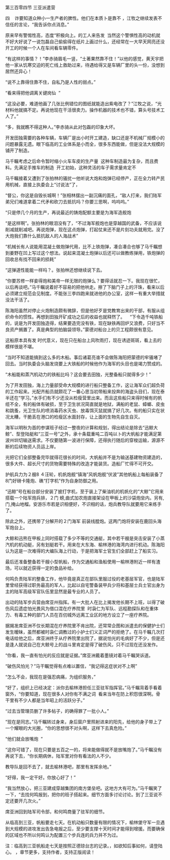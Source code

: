 

第三百零四节 三亚派遣营

四    诈要知道众种小一生产者的脾性。他们在本质卜是靠不 ，江牧之继续发表不信任的言论，“我告诉你点消息。”

原来早有警惕性高，态度“积极向上。的工人来告发  当然这个警惧性高的动机就不好大好说了一说包磊自己偷偷得在纸片上画过什么，还经常在一大早天网亮还没开工的时候一个人在车间看车辆零件。

“有这样的事情？！”李赤骑眉毛一竖，“土著果然靠不住！”以他的感觉，黄天宇把他一家从饥寒交迫的死亡线上救助过来，待遇给得又是车辆厂里的头一份，没想到居然还异心！

“说不上靠得住靠不住，自私乃是人性的弱点。”

“看来得把他调离关键岗仙  ”

“这没必要，难道他画了几张比例错位的图纸就能造出紫电改了？”江牧之说，“光材料他就搞不定。再说他现在干活很卖力。操作机器的技术也不错，算头号技术工人了。”

“多，我就瞧不得这种人。”李赤骑从此对包磊的印象大坏。

开发田独需要的各种车辆，车辆厂是出小时开工建造，缺口还是不机械厂规模小的问题暴露无遗。眼下临高的工业体系是小而全，很多东西能做，但是没法大规模的铺开了制造。

马千瞩考虑之后命令暂时缩小火车车皮的生产量  这种车制造最为复杂，而且费料。先满足手推车的制造  开工初始，这种灵活的车子需求量肯定不

马千瞩接着又遭到了张拍林的骚扰一他听说大炮和炮弹已经停产，正在全力转产民用机械，直接上执委会上“讨说法”了，

“督公，你这是自毁长城啊！”张相林摆出一副沉痛的面孔，“敌人打来，我们陆军弟兄们难道拿着二代矛和砍刀去抵抗吗？你要三思啊，呜呜呜。”

“只是停几个月的生产，再说最近的铸炮配额主要是为海军造舰炮

“是这样啊”。张拍林的眼泪没有了，“不过海军舰炮也是穿越国的武备，不应该说削减就削减吧。再说炮弹，现在这点炮弹，打起仗来还不是片刻功夫就用完。没了大炮我们靠什么抵抗敌人的人海战术”

“机械长有人说能用混凝土做炮弹代用，比不上铁炮弹，凑合凑合也够了马千瞩想到姜野在凹上写过这个想法。说起来混凝土炮弹以后还可以做教练弹用，铁炮弹的回收总有找不回来的损耗”

“这弹道性能能一样吗？。张拍林还想继续说下去。

“你要苏修一样妾得炮和美帝一样无限的炮弹么？要得话就忍一下。我现在很忙，以后再谈吧。”马千瞩说着好不容易的把他哄走。擦了下脑门子上的汗珠，看来以后必须建立规范会见制度。不能张三李四跑来就进他的办公室，这样一有重大举措就没法干活了。

陈海阳虽然对停止火炮制造颇有微辞，但是他好歹是党教育出来的干部，有服从组织命令的惯性。再想到田独开矿成功之后的收益也就释然了。    “下令造千吨铁船的，说是为开发田独造得，结果要造完没有铁，现在缺铁再回炉又浪费，只好当不良资产搁置了。真是典型的拍脑袋领导。”蒙德对船台上的贝工程颇很有意见。

这船原本具有发 时代意义，现在只在船台上风吹雨打，现在诱迹斑斑，看上去的模样很是不堪。

“当时不知道能搞到这么多的木船。事后诸葛亮谁不会做陈海阳把蒙德的牢骚堵了回去。当时执委会头脑发烧要上大铁船的时候他作为海军的头目也是竭力赞成的。

“木船能和蒸汽机动力的铁船比吗？这会要去田独，光整备船只就得多少！”

为了开发田独，海上力量部受命大规模的进行船只整备工作，这让海军众们超负荷的工作起来。光配齐船员就颇花了一番心思当初带船来投奔的海盗头目们，现在泰半还在“学习。”水手们有不少还没从检瘦营里出来。而且这些船只来得时候有的帆缆不全，有的船体有破损，至于卫生状况简直就是地狱，满船的老鼠、蟑螂、皮虫和跳蚤，光卫生队的喷消毒药水灭虫、放毒饵灭鼠就搞了好几次。有的船只实在状况太糟，干脆丢在港口的检瘦区水面封存，让上面的生物先自生自灭。

海军以明秋为首的参谋班子经过一整夜的计算和规划，得出结论是除去“迅鲸大鲸”、型登陆艇和“三亚一号”之外，承十条载重吨二百吨以卜的大帆船才能满足第波州圳切输送需求。不仅要随第一波进行保障，还得执行随后的穿梭运输，源源不断的后续物资人员运上岸。

光把它们全部整备完毕就得花很长的时间，大帆船并不是为输送基建物资建造的，很多大件、超长尺寸的货物需要特殊的改造才能装货。造船厂忙得不可开交。

护航兵力为２艘8 ４汪轮，机帆炮舰“镇海”风帆炮舰“伏波”其他帆船上每船装备了8门好磅卡隆炮、礁“打字机”作为自身防御之用。

“迅鲸”号在船台部分安装了披打字机，至于装上了柴油机的机帆化的“大鲸”它用来搭载一个陆军炮兵排，２门 螃,曲式加农炮直接架设在甲板上的沙袋炮垒内。另有,门,掩山地榴。安游乐市若是识相便好，不识相的话，炮兵教导队就要用它来练手了。

除此之外，还携带了分解开的２门海军 前装线膛炮。这两门炮将安装在鹿回头海军炮台上。

大鲸和迅熊在甲板上同时搭载了多少不等的交通艇，其中若干艘是突击安装了小蒸汽机的机动艇，另有划艇若干。用来在大东海、榆林港的海湾内进行机动。陈海阳认为这是一次难得的大编队海上行动，于是把海军士官生们全部赶上了船实习。

最后还准备整备若干艘小型帆船，作为交通船和渔船使用一榆林港附近一样有渣场，可以就近获得一定的食品补给。

何鸣负责陆军的整备工作，他毕竟是真正在部队里服过役的老基层军官，也是陆军里曾经获得过职务最高的军人，比起以自宅警备装甲兵少将和基层士兵士官出身为主的陆军高级军官队伍里显然是最专业的人员了。

出动的陆军步兵营由席亚州指挥。有一大批人在比上揭发他长期不上班，以得了破伤风后遗症怕光畏风为借口混在疗养院里  时袅仁为军队、远程勘探队和在重体力、有毒工种的部门人员在百仞城外远离工业区的地方设立了一座疗养院。

据揭发席亚洲不仅长期混在疗养院里不肯出院，还常常企图和派遣去的保健护士们发生暧昧，虽然都被时袅仁调教过的小护士们义正词严的拒绝了。在马千瞩几次打电话给他之后，席亚洲终于从疗养院里出院了，据说怕光的毛病好了不少，但是还是逢人就说自己在大鲸号上的战斗里肯定是得了破伤风，只不过现在还没发作。

“你看，我一直有怕光的反应就是证据。”席亚洲戴着墨镜对着马千瞩哭诉道。

“破伤风怕光？”马干瞩觉得有点难以置信，“我记得这症状对不上啊”

“怎么不会，我现在是强忍病痛，为组织服务，”

“好了，组织上已经决定：派你去榆林港担任三亚驻军指挥官。”马千瞩背着手看着窗外，“你要知道，现在很多人对你有不满之词  看来当年在防上积怨很深啊。骨干里有不少人都是当年昭上的活跃分子。”

“过去当管理员删了许多帖子，的确得罪了一批小人。”

“现在是同志。”马千瞩转过身来，身后窗户里照射进来的阳先，给他的身子带上了一个耀眼的大光圈，“你的思想很不对头啊，这样下去真危险。”

“他们就会放嘴炮  ”

“这你可错了，现在只要是五百之一的，将来能做得就不是放嘴炮了。”马千瞩没有再说下去，“你长期病休，陆军里对你有看法的人不少。

教导队是回不去了，就去榆林港吧，那里有发挥余地。”

“好得，我一定干好。你放心好了！”

“我当然放心，把三亚建成穿越集团的南方堡垒吧。这地方大有可为。”马千瞩笑了一下，“去找何鸣报到，把你的班子搭起来。细节方面多讨论讨论。到了三亚说不定还要开几次火。”

席亚洲回到陆军司令部，和何鸣商量了驻军的细节。

从临高到三亚，帆船要走七天。在机动船只数量有限的情况下，榆林堡守军一旦遇到大规模的进攻发出告急电报之后，至少要支撑十天时间才能得到增援。而要确保的区域也不所以何鸣认为配置三个步兵连的兵力并不为过。

注：临高到三亚帆船走七天是按照正德琼台志的记录。，如欲知后事如何，请登陆 心。 ，章节更多，支持作者，支持正版阅读！

